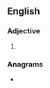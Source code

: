 ==English==

===Adjective===
{{head|en|adjective comparative form}}

# {{en-comparative of|dusty}}

===Anagrams===
* {{anagrams|en|a=deirstu|erudits|retusid|réduits|studier}}